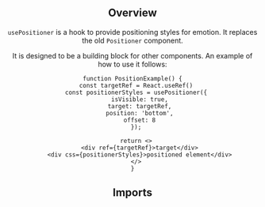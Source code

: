 


<Header
  pageTitle="Positioner"
  overview="A hook to provide positioning styles."
/>

<Section>

## Overview

`usePositioner` is a hook to provide positioning styles for emotion. It replaces the old `Positioner` component.

It is designed to be a building block for other components. An example of how to use it follows:

```
function PositionExample() {
  const targetRef = React.useRef()
  const positionerStyles = usePositioner({
    isVisible: true,
    target: targetRef,
    position: 'bottom',
    offset: 8
  });

  return <>
    <div ref={targetRef}>target</div>
    <div css={positionerStyles}>positioned element</div>
  </>
}
```

</Section>

<Section>

## Imports

<Imports module={PositionerExports} path="@datacamp/waffles-positioner" />

</Section>
